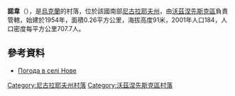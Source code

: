 {{coord|47|29|9|N|31|7|44|E|scale:100000|display=title}}

'''諾韋'''（{{lang-uk|Нове}}），是[[烏克蘭|烏克蘭]]的村落，位於該國南部[[尼古拉耶夫州|尼古拉耶夫州]]，由[[沃茲涅先斯克區|沃茲涅先斯克區]]負責管轄，始建於1954年，面積0.26平方公里，海拔高度91米，2001年人口184，人口密度每平方公里707.7人。

==參考資料==
* [http://weather.in.ua/ua/nikolaevskaja/17203 Погода в селі Нове]{{Wayback|url=http://weather.in.ua/ua/nikolaevskaja/17203 |date=20160607113335 }}

[[Category:尼古拉耶夫州村落|Category:尼古拉耶夫州村落]]
[[Category:沃茲涅先斯克區村落|Category:沃茲涅先斯克區村落]]


{{Mykolaiv-geo-stub}}